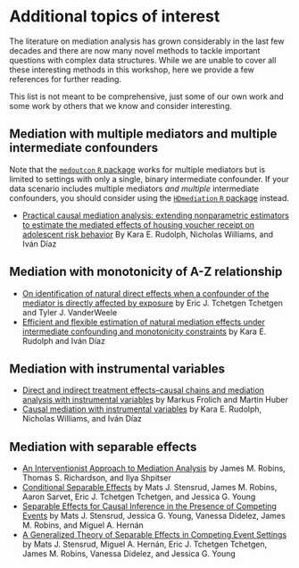 # Additional topics of interest

The literature on mediation analysis has grown considerably in the last few
decades and there are now many novel methods to tackle important questions with
complex data structures. While we are unable to cover all these interesting
methods in this workshop, here we provide a few references for further reading.

This list is not meant to be comprehensive, just some of our own work and some
work by others that we know and consider interesting.

## Mediation with multiple mediators and multiple intermediate confounders

Note that the [`medoutcon` `R` package](https://github.com/nhejazi/medoutcon)
works for multiple mediators but is limited to settings with only a single,
binary intermediate confounder. If your data scenario includes multiple
mediators *and* *multiple* intermediate confounders, you should consider using
the [`HDmediation` `R` package](https://github.com/nt-williams/HDmediation)
instead.

- [Practical causal mediation analysis: extending nonparametric estimators to
  estimate the mediated effects of housing voucher receipt on adolescent risk
  behavior](https://arxiv.org/abs/2212.08164) By Kara E. Rudolph, Nicholas
  Williams, and Iván Díaz


## Mediation with monotonicity of A-Z relationship

- [On identification of natural direct effects when a confounder of the mediator
  is directly affected by
  exposure](https://www.ncbi.nlm.nih.gov/pmc/articles/PMC4230499/) by Eric J.
  Tchetgen Tchetgen and Tyler J. VanderWeele
- [Efficient and flexible estimation of natural mediation effects under
  intermediate confounding and monotonicity
  constraints](https://onlinelibrary.wiley.com/doi/abs/10.1111/biom.13850) by
  Kara E. Rudolph and Iván Díaz

## Mediation with instrumental variables

- [Direct and indirect treatment effects–causal chains and mediation analysis
  with instrumental
  variables](https://rss.onlinelibrary.wiley.com/doi/full/10.1111/rssb.12232)
  by Markus Frolich and Martin Huber
- [Causal mediation with instrumental
  variables](https://arxiv.org/abs/2112.13898) by Kara E. Rudolph, Nicholas
  Williams, and Iván Díaz

## Mediation with separable effects

* [An Interventionist Approach to Mediation
  Analysis](https://dl.acm.org/doi/abs/10.1145/3501714.3501754) by James M.
  Robins, Thomas S. Richardson, and Ilya Shpitser
* [Conditional Separable
  Effects](https://www.tandfonline.com/doi/abs/10.1080/01621459.2022.2071276)
  by Mats J. Stensrud, James M. Robins, Aaron Sarvet, Eric J. Tchetgen
  Tchetgen, and Jessica G. Young
* [Separable Effects for Causal Inference in the Presence of Competing
  Events](https://www.tandfonline.com/doi/abs/10.1080/01621459.2020.1765783) by
  Mats J. Stensrud, Jessica G. Young, Vanessa Didelez, James M. Robins, and
  Miguel A. Hernán
* [A Generalized Theory of Separable Effects in Competing Event
  Settings](https://link.springer.com/article/10.1007/s10985-021-09530-8) by
  Mats J. Stensrud, Miguel A. Hernán, Eric J. Tchetgen Tchetgen, James M.
  Robins, Vanessa Didelez, and Jessica G. Young
